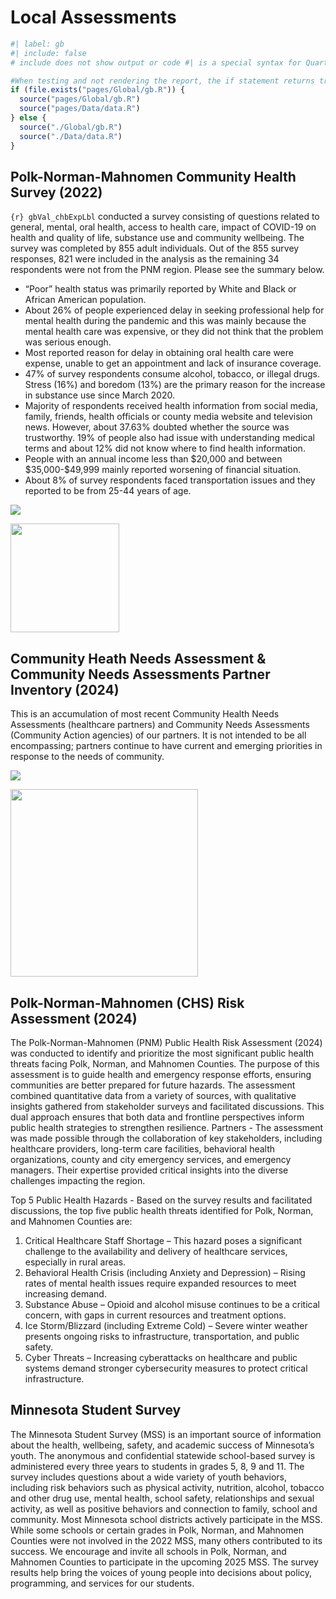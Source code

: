 # Local Assessments

```r
#| label: gb
#| include: false
# include does not show output or code #| is a special syntax for Quarto 

#When testing and not rendering the report, the if statement returns true but when rendering as the report, the else executes
if (file.exists("pages/Global/gb.R")) {
  source("pages/Global/gb.R")
  source("pages/Data/data.R")
} else {
  source("./Global/gb.R")
  source("./Data/data.R")
}
```

## Polk-Norman-Mahnomen Community Health Survey (2022)

`{r} gbVal_chbExpLbl` conducted a survey consisting of questions related to general, mental, oral health, access to health care, impact of COVID-19 on health and quality of life, substance use and community wellbeing. The survey was completed by 855 adult individuals. Out of the 855 survey responses, 821 were included in the analysis as the remaining 34 respondents were not from the PNM region. Please see the summary below.

-   "Poor" health status was primarily reported by White and Black or African American population.
-   About 26% of people experienced delay in seeking professional help for mental health during the pandemic and this was mainly because the mental health care was expensive, or they did not think that the problem was serious enough.
-   Most reported reason for delay in obtaining oral health care were expense, unable to get an appointment and lack of insurance coverage.
-   47% of survey respondents consume alcohol, tobacco, or illegal drugs. Stress (16%) and boredom (13%) are the primary reason for the increase in substance use since March 2020.
-   Majority of respondents received health information from social media, family, friends, health officials or county media website and television news. However, about 37.63% doubted whether the source was trustworthy. 19% of people also had issue with understanding medical terms and about 12% did not know where to find health information.
-   People with an annual income less than \$20,000 and between \$35,000-\$49,999 mainly reported worsening of financial situation.
-   About 8% of survey respondents faced transportation issues and they reported to be from 25-44 years of age.

::: {.content-visible when-format="html"}
![](Attachments/localInput/surveyExeSummary.png)
:::

::: {.content-visible when-format="pdf"}
![](Attachments/localInput/surveyExeSummary.png){fig-align="center" width="174"}
:::

## Community Heath Needs Assessment & Community Needs Assessments Partner Inventory (2024)

This is an accumulation of most recent Community Health Needs Assessments (healthcare partners) and Community Needs Assessments (Community Action agencies) of our partners. It is not intended to be all encompassing; partners continue to have current and emerging priorities in response to the needs of community.

::: {.content-visible when-format="html"}
![](Attachments/localInput/cHNACNAPartnerInventory.png)
:::

::: {.content-visible when-format="pdf"}
![](Attachments/localInput/cHNACNAPartnerInventory.png){fig-align="center" width="300"}
:::

## Polk-Norman-Mahnomen (CHS) Risk Assessment (2024)

The Polk-Norman-Mahnomen (PNM) Public Health Risk Assessment (2024) was conducted to identify and prioritize the most significant public health threats facing Polk, Norman, and Mahnomen Counties. The purpose of this assessment is to guide health and emergency response efforts, ensuring communities are better prepared for future hazards. The assessment combined quantitative data from a variety of sources, with qualitative insights gathered from stakeholder surveys and facilitated discussions. This dual approach ensures that both data and frontline perspectives inform public health strategies to strengthen resilience. Partners - The assessment was made possible through the collaboration of key stakeholders, including healthcare providers, long-term care facilities, behavioral health organizations, county and city emergency services, and emergency managers. Their expertise provided critical insights into the diverse challenges impacting the region.

Top 5 Public Health Hazards - Based on the survey results and facilitated discussions, the top five public health threats identified for Polk, Norman, and Mahnomen Counties are:

1.  Critical Healthcare Staff Shortage -- This hazard poses a significant challenge to the availability and delivery of healthcare services, especially in rural areas.
2.  Behavioral Health Crisis (including Anxiety and Depression) -- Rising rates of mental health issues require expanded resources to meet increasing demand.
3.  Substance Abuse -- Opioid and alcohol misuse continues to be a critical concern, with gaps in current resources and treatment options.
4.  Ice Storm/Blizzard (including Extreme Cold) -- Severe winter weather presents ongoing risks to infrastructure, transportation, and public safety.
5.  Cyber Threats -- Increasing cyberattacks on healthcare and public systems demand stronger cybersecurity measures to protect critical infrastructure.

## Minnesota Student Survey

The Minnesota Student Survey (MSS) is an important source of information about the health, wellbeing, safety, and academic success of Minnesota's youth. The anonymous and confidential statewide school-based survey is administered every three years to students in grades 5, 8, 9 and 11. The survey includes questions about a wide variety of youth behaviors, including risk behaviors such as physical activity, nutrition, alcohol, tobacco and other drug use, mental health, school safety, relationships and sexual activity, as well as positive behaviors and connection to family, school and community. Most Minnesota school districts actively participate in the MSS. While some schools or certain grades in Polk, Norman, and Mahnomen Counties were not involved in the 2022 MSS, many others contributed to its success. We encourage and invite all schools in Polk, Norman, and Mahnomen Counties to participate in the upcoming 2025 MSS. The survey results help bring the voices of young people into decisions about policy, programming, and services for our students.
